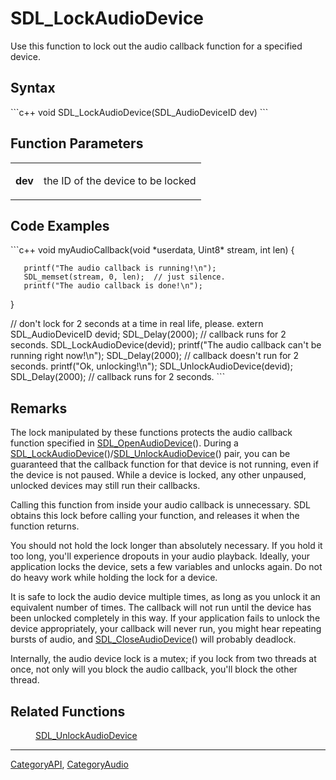 <!-- pragma section-numbers off -->
<!-- pragma disable-camelcase -->

= SDL_LockAudioDevice =
Use this function to lock out the audio callback function for a specified device.


== Syntax ==
```c++
void SDL_LockAudioDevice(SDL_AudioDeviceID dev)
```

== Function Parameters ==
{|
|'''dev'''
|the ID of the device to be locked
|}

== Code Examples ==
```c++
void myAudioCallback(void *userdata, Uint8* stream, int len)
{
    printf("The audio callback is running!\n");
    SDL_memset(stream, 0, len);  // just silence.
    printf("The audio callback is done!\n");
}

// don't lock for 2 seconds at a time in real life, please.
extern SDL_AudioDeviceID devid;
SDL_Delay(2000);  // callback runs for 2 seconds.
SDL_LockAudioDevice(devid);
printf("The audio callback can't be running right now!\n");
SDL_Delay(2000);  // callback doesn't run for 2 seconds.
printf("Ok, unlocking!\n");
SDL_UnlockAudioDevice(devid);
SDL_Delay(2000);  // callback runs for 2 seconds.
```

== Remarks ==
The lock manipulated by these functions protects the audio callback function specified in [[SDL_OpenAudioDevice]]().  During a [[SDL_LockAudioDevice]]()/[[SDL_UnlockAudioDevice]]() pair, you can be guaranteed that the callback function for that device is not running, even if the device is not paused. While a device is locked, any other unpaused, unlocked devices may still run their callbacks.

Calling this function from inside your audio callback is unnecessary. SDL obtains this lock before calling your function, and releases it when the function returns.

You should not hold the lock longer than absolutely necessary. If you hold it too long, you'll experience dropouts in your audio playback. Ideally, your application locks the device, sets a few variables and unlocks again. Do not do heavy work while holding the lock for a device.

It is safe to lock the audio device multiple times, as long as you unlock it an equivalent number of times. The callback will not run until the device has been unlocked completely in this way. If your application fails to unlock the device appropriately, your callback will never run, you might hear repeating bursts of audio, and [[SDL_CloseAudioDevice]]() will probably deadlock.

Internally, the audio device lock is a mutex; if you lock from two threads at once, not only will you block the audio callback, you'll block the other thread.

== Related Functions ==
:[[SDL_UnlockAudioDevice]]

----
[[CategoryAPI]], [[CategoryAudio]]
